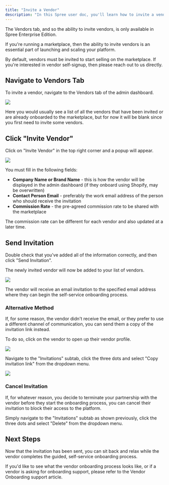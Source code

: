 ```yaml
---
title: "Invite a Vendor"
description: "In this Spree user doc, you'll learn how to invite a vendor to your multivendor marketplace."
---
```


<Warning>
  The Vendors tab, and so the ability to invite vendors, is only available in Spree Enterprise Edition.
</Warning>

If you're running a marketplace, then the ability to invite vendors is an essential part of launching and scaling your platform.

By default, vendors must be invited to start selling on the marketplace. If you're interested in vendor self-signup, then please reach out to us directly.

## Navigate to Vendors Tab

To invite a vendor, navigate to the Vendors tab of the admin dashboard.

![](/docs/images/user/vendors/invite_vendor/1.invite_vendor.png)

Here you would usually see a list of all the vendors that have been invited or are already onboarded to the marketplace, but for now it will be blank since you first need to invite some vendors.

## Click "Invite Vendor"

Click on "Invite Vendor" in the top right corner and a popup will appear.

![](/docs/images/user/vendors/invite_vendor/2.click_invite.png)

You must fill in the following fields:

- **Company Name or Brand Name** - this is how the vendor will be displayed in the admin dashboard (if they onboard using Shopify, may be overwritten)
- **Contact Person Email** - preferably the work email address of the person who should receive the invitation
- **Commission Rate** - the pre-agreed commission rate to be shared with the marketplace

<Note>
  The commission rate can be different for each vendor and also updated at a later time.
</Note>

## Send Invitation

Double check that you've added all of the information correctly, and then click "Send Invitation".

The newly invited vendor will now be added to your list of vendors.

![](/docs/images/user/vendors/invite_vendor/3.invite_sent.png)

The vendor will receive an email invitation to the specified email address where they can begin the self-service onboarding process.

### Alternative Method

If, for some reason, the vendor didn't receive the email, or they prefer to use a different channel of communication, you can send them a copy of the invitation link instead.

To do so, click on the vendor to open up their vendor profile.

![](/docs/images/user/vendors/invite_vendor/4.vendor_profile.png)

Navigate to the "Invitations" subtab, click the three dots and select "Copy invitation link" from the dropdown menu.

![](/docs/images/user/vendors/invite_vendor/5.invitation_link.png)

### Cancel Invitation

If, for whatever reason, you decide to terminate your partnership with the vendor before they start the onboarding process, you can cancel their invitation to block their access to the platform.

Simply navigate to the "Invitations" subtab as shown previously, click the three dots and select "Delete" from the dropdown menu.

## Next Steps

Now that the invitation has been sent, you can sit back and relax while the vendor completes the guided, self-service onboarding process.

If you'd like to see what the vendor onboarding process looks like, or if a vendor is asking for onboarding support, please refer to the Vendor Onboarding support article.